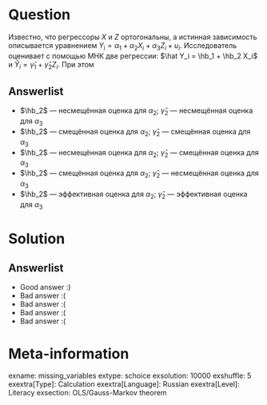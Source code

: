 Question
========
Известно, что регрессоры $X$ и $Z$ ортогональны,
а истинная зависимость описывается уравнением
$Y_i = \alpha_1 + \alpha_2 X_i + \alpha_3 Z_i + u_i$.
Исследователь оценивает с помощью МНК две регрессии:
$\hat Y_i = \hb_1 + \hb_2 X_i$ и $\hat Y_i = \hat \gamma_1 + \hat \gamma_2 Z_i$.
При этом


Answerlist
----------
*  $\hb_2$ — несмещённая оценка для $\alpha_2$; $\hat \gamma_2$ — несмещённая оценка для $\alpha_3$
*  $\hb_2$ — смещённая оценка для $\alpha_2$; $\hat \gamma_2$ — смещённая оценка для $\alpha_3$
*  $\hb_2$ — несмещённая оценка для $\alpha_2$; $\hat \gamma_2$ — смещённая оценка для $\alpha_3$
*  $\hb_2$ — смещённая оценка для $\alpha_2$; $\hat \gamma_2$ — несмещённая оценка для $\alpha_3$
*  $\hb_2$ — эффективная оценка для $\alpha_2$; $\hat \gamma_2$ — эффективная оценка для $\alpha_3$

Solution
========

Answerlist
----------
*  Good answer :)
*  Bad answer :(
*  Bad answer :(
*  Bad answer :(
*  Bad answer :(

Meta-information
================
exname: missing_variables
extype: schoice
exsolution: 10000
exshuffle: 5
exextra[Type]: Calculation
exextra[Language]: Russian
exextra[Level]: Literacy
exsection: OLS/Gauss-Markov theorem